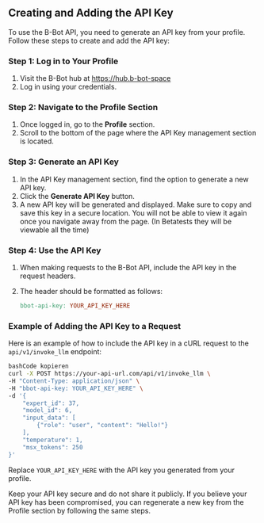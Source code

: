 ## Creating and Adding the API Key

To use the B-Bot API, you need to generate an API key from your profile. Follow these steps to create and add the API key:

### Step 1: Log in to Your Profile

1. Visit the B-Bot hub at https://hub.b-bot-space
2. Log in using your credentials.

### Step 2: Navigate to the Profile Section

1. Once logged in, go to the **Profile** section.
2. Scroll to the bottom of the page where the API Key management section is located.

### Step 3: Generate an API Key

1. In the API Key management section, find the option to generate a new API key.
2. Click the **Generate API Key** button.
3. A new API key will be generated and displayed. Make sure to copy and save this key in a secure location. You will not be able to view it again once you navigate away from the page. (In Betatests they will be viewable all the time)

### Step 4: Use the API Key

1. When making requests to the B-Bot API, include the API key in the request headers.
2. The header should be formatted as follows:

   ```makefile
   bbot-api-key: YOUR_API_KEY_HERE

   ```

### Example of Adding the API Key to a Request

Here is an example of how to include the API key in a cURL request to the `api/v1/invoke_llm` endpoint:

```bash
bashCode kopieren
curl -X POST https://your-api-url.com/api/v1/invoke_llm \
-H "Content-Type: application/json" \
-H "bbot-api-key: YOUR_API_KEY_HERE" \
-d '{
    "expert_id": 37,
    "model_id": 6,
    "input_data": [
        {"role": "user", "content": "Hello!"}
    ],
    "temperature": 1,
    "msx_tokens": 250
}'

```

Replace `YOUR_API_KEY_HERE` with the API key you generated from your profile.

<Note>Keep your API key secure and do not share it publicly.</Note>
<Note>
  If you believe your API key has been compromised, you can regenerate a new key
  from the Profile section by following the same steps.
</Note>
